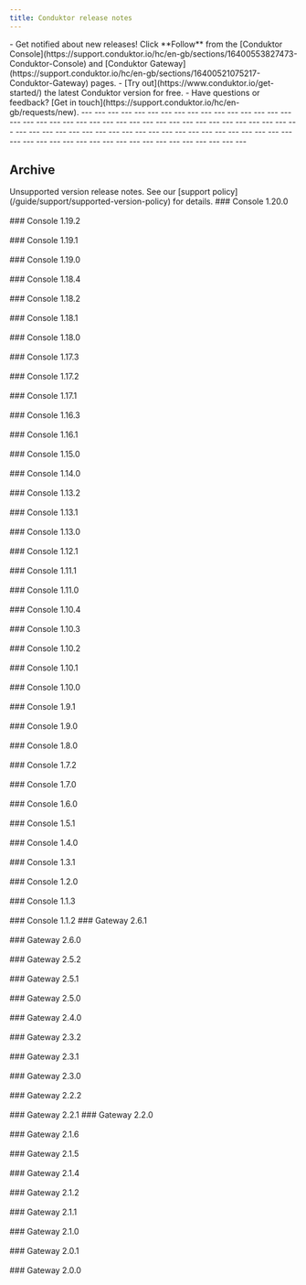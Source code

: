 ```yaml
---
title: Conduktor release notes
---
```






<Note>
- Get notified about new releases! Click **Follow** from the [Conduktor Console](https://support.conduktor.io/hc/en-gb/sections/16400553827473-Conduktor-Console) and [Conduktor Gateway](https://support.conduktor.io/hc/en-gb/sections/16400521075217-Conduktor-Gateway) pages.
- [Try out](https://www.conduktor.io/get-started/) the latest Conduktor version for free.
- Have questions or feedback? [Get in touch](https://support.conduktor.io/hc/en-gb/requests/new).
</Note>

<Update label="Console 1.36.1" description="2025-07-21">
<Console1361 />
</Update>
---
<Update label="Gateway 3.11.0" description="2025-07-18">
<Gateway3110 />
</Update>
---
<Update label="Console 1.36.0" description="2025-07-18">
<Console1360 />
</Update>
---
<Update label="Console 1.35.2" description="2025-07-03">
<Console1352 />
</Update>
---
<Update label="Console 1.35.1" description="2025-06-26">
<Console1351 />
</Update>
---
<Update label="Conduktor CLI 0.6.1" description="2025-06-24">
<Cli061 />
</Update>
---
<Update label="Conduktor CLI 0.6.0" description="2025-06-23">
<Cli060 />
</Update>
---
<Update label="Gateway 3.10.0" description=" 2025-06-18">
<Gateway3100 />
</Update>
---
<Update label="Console 1.35.0" description="2025-06-18">
<Console1350 />
</Update>
---
<Update label="Gateway 3.9.2" description="2025-06-11">
<Gateway392 />
</Update>
---
<Update label="Console 1.34.3" description="2025-06-03">
<Console1343 />
</Update>
---
<Update label="Console 1.34.2" description="2025-05-26">
<Console1342 />
</Update>
---
<Update label="Console 1.34.1" description="2025-05-20">
<Console1341 />
</Update>
---
<Update label="Gateway 3.9.0" description="2025-05-14">
<Gateway390 />
</Update>
---
<Update label="Console 1.34.0" description="2025-05-14">
<Console1340 />
</Update>
---
<Update label="Conduktor CLI 0.5.1" description="2025-05-14">
<Cli051 />
</Update>
---
<Update label="Gateway 3.8.1" description="2025-04-18">
<Gateway381 />
</Update>
---
<Update label="Gateway 3.8.0" description="2025-04-09">
<Gateway380 />
</Update>
---
<Update label="Console 1.33.0" description="2025-04-09">
<Console1330 />
</Update>
---
<Update label="Console 1.32.1" description="2025-03-24">
<Console1321 />
</Update>
---
<Update label="Gateway 3.7.0" description="2025-03-21">
<Gateway370 />
</Update>
---
<Update label="Console 1.32.0" description="2025-03-12">
<Console1320 />
</Update>
---
<Update label="Conduktor CLI 0.5.0" description="2025-03-10">
<Cli050 />
</Update>
---
<Update label="Gateway 3.6.1" description="2025-03-05">
<Gateway361 />
</Update>
---
<Update label="Console 1.31.2" description="2025-03-03">
<Console1312 />
</Update>
---
<Update label="Console 1.31.1" description="2025-02-18">
<Console1311 />
</Update>
---
<Update label="Gateway 3.6.0" description="2025-02-12">
<Gateway360 />
</Update>
---
<Update label="Conduktor CLI 0.4.0" description="2025-02-07">
<Cli040 />
</Update>
---
<Update label="Console 1.31.0" description="2025-02-05">
<Console1310 />
</Update>
---
<Update label="Gateway 3.5.2" description="2025-01-17">
<Gateway352 />
</Update>
---
<Update label="Conduktor CLI 0.3.4" description="2025-01-10">
<Cli034 />
</Update>
---
<Update label="Gateway 3.5.1" description="2025-01-08">
<Gateway351 />
</Update>
---
<Update label="Conduktor CLI 0.3.3" description="2024-12-16">
<Cli033 />
</Update>
---
<Update label="Console 1.30.0" description="2024-12-16">
<Console1300 />
</Update>
---
<Update label="Gateway 3.5.0" description="2024-12-16">
<Gateway350 />
</Update>
---
<Update label="Console 1.29.2" description="2024-12-09">
<Console1292 />
</Update>
---
<Update label="Console 1.29.1" description="2024-11-28">
<Console1291 />
</Update>
---
<Update label="Console 1.29.0" description="2024-11-25">
<Console1290 />
</Update>
---
<Update label="Conduktor CLI 0.3.2" description="2024-11-25">
<Cli032 />
</Update>
---
<Update label="Gateway 3.4.0" description="2024-11-15">
<Gateway340 />
</Update>
---
<Update label="Console 1.28.0" description="2024-10-14">
<Console1280 />
</Update>
---
<Update label="Conduktor CLI 0.3.1" description="2024-10-14">
<Cli031 />
</Update>
---
<Update label="Gateway 3.3.2" description="2024-10-07">
<Gateway332 />
</Update>
---
<Update label="Console 1.27.1" description="2024-09-25">
<Console1271 />
</Update>
---
<Update label="Gateway 3.3.1" description="2024-09-25">
<Gateway331 />
</Update>
---
<Update label="Conduktor CLI 0.3.0" description="2024-09-17">
<Cli030 />
</Update>
---
<Update label="Console 1.27.0" description="2024-09-14">
<Console1270 />
</Update>
---
<Update label="Gateway 3.3.0" description="2024-09-05">
<Gateway330 />
</Update>
---
<Update label="Gateway 3.22.0" description="2024-08-28">
<Gateway322 />
</Update>
---
<Update label="Console 1.26.0" description="2024-08-14">
<Console1260 />
</Update>
---
<Update label="Gateway 3.2.1" description="2024-07-31">
<Gateway321 />
</Update>
---
<Update label="Console 1.25.1" description="2024-07-23">
<Console1251 />
</Update>
---
<Update label="Conduktor CLI 0.2.7" description="2024-07-22">
<Cli027 />
</Update>
---
<Update label="Gateway 3.2.0" description="2024-07-19">
<Gateway320 />
</Update>
---
<Update label="Conduktor CLI 0.2.6" description="2024-06-25">
<Cli026 />
</Update>
---
<Update label="Console 1.24.1" description="2024-06-24">
<Console1241 />
</Update>
---
<Update label="Gateway 3.1.1" description="2024-06-20">
<Gateway311 />
</Update>
---
<Update label="Console 1.24.0" description="2024-06-19">
<Console1240 />
</Update>
---
<Update label="Conduktor CLI 0.2.5" description="2024-06-18">
<Cli025 />
</Update>
---
<Update label="Gateway 3.1.0" description="2024-06-05">
<Gateway310 />
</Update>
---
<Update label="Gateway 3.0.5" description="2024-06-04">
<Gateway305 />
</Update>
---
<Update label="Gateway 3.0.4" description="2024-05-22">
<Gateway304 />
</Update>
---
<Update label="Gateway 3.0.3" description="2024-05-09">
<Gateway303 />
</Update>
---
<Update label="Gateway 3.0.2" description="2024-05-07">
<Gateway302 />
</Update>
---
<Update label="Console 1.23.0" description="2024-05-03">
<Console1230 />
</Update>
---
<Update label="Conduktor CLI 0.2.4" description="2024-05-02">
<Cli024 />
</Update>
---
<Update label="Conduktor CLI 0.2.1" description="2024-04-29">
<Cli021 />
</Update>
---
<Update label="Conduktor CLI 0.2.0" description="2024-04-22">
<Cli020 />
</Update>
---
<Update label="Console 1.22.1" description="2024-04-18">
<Console1221 />
</Update>
---
<Update label="Console 1.21.3" description="2024-04-18">
<Console1213 />
</Update>
---
<Update label="Gateway 3.0.1" description="2024-04-15">
<Gateway301 />
</Update>
---
<Update label="Conduktor CLI 0.1.1" description="2024-04-15">
<Cli011 />
</Update>
---
<Update label="Console 1.22.0" description="2024-04-03">
<Console1220 />
</Update>
---
<Update label="Gateway 3.0.0" description="2024-03-20">
<Gateway300 />
</Update>
---
<Update label="Conduktor CLI 0.1.0" description="2024-03-26">
<Cli010 />
</Update>
---
<Update label="Console 1.21.1" description="2024-03-05">
<Console1211 />
</Update>
---
<Update label="Console 1.21.0" description="2024-02-26">
<Console1210 />
</Update>
---

## Archive

<Info>
Unsupported version release notes. See our [support policy](/guide/support/supported-version-policy) for details.
</Info>

<Tabs>
  <Tab title="Unsupported Console versions">
    ### Console 1.20.0
    <Console1200 />
    <br />
    <br />
    ### Console 1.19.2
    <Console1192 />
    <br />
    <br />
    ### Console 1.19.1
    <Console1191 />
    <br />
    <br />
    ### Console 1.19.0
    <Console1190 />
    <br />
    <br />
    ### Console 1.18.4
    <Console1184 />
    <br />
    <br />
    ### Console 1.18.2
    <Console1182 />
    <br />
    <br />
    ### Console 1.18.1
    <Console1181 />
    <br />
    <br />
    ### Console 1.18.0
    <Console1180 />
    <br />
    <br />
    ### Console 1.17.3
    <Console1173 />
    <br />
    <br />
    ### Console 1.17.2
    <Console1172 />
    <br />
    <br />
    ### Console 1.17.1
    <Version1171 />
    <br />
    <br />
    ### Console 1.16.3
    <Version1163 />
    <br />
    <br />
    ### Console 1.16.1
    <Version1161 />
    <br />
    <br />
    ### Console 1.15.0
    <Version1150 />
    <br />
    <br />
    ### Console 1.14.0
    <Version1140 />
    <br />
    <br />
    ### Console 1.13.2
    <Version1132 />
    <br />
    <br />
    ### Console 1.13.1
    <Version1131 />
    <br />
    <br />
    ### Console 1.13.0
    <Version1130 />
    <br />
    <br />
    ### Console 1.12.1
    <Version1121 />
    <br />
    <br />
    ### Console 1.11.1
    <Version1111 />
    <br />
    <br />
    ### Console 1.11.0
    <Version1110 />
    <br />
    <br />
    ### Console 1.10.4
    <Version1104 />
    <br />
    <br />
    ### Console 1.10.3
    <Version1103 />
    <br />
    <br />
    ### Console 1.10.2
    <Version1102 />
    <br />
    <br />
    ### Console 1.10.1
    <Version1101 />
    <br />
    <br />
    ### Console 1.10.0
    <Version1100 />
    <br />
    <br />
    ### Console 1.9.1
    <Version191 />
    <br />
    <br />
    ### Console 1.9.0
    <Version190 />
    <br />
    <br />
    ### Console 1.8.0
    <Version180 />
    <br />
    <br />
    ### Console 1.7.2
    <Version172 />
    <br />
    <br />
    ### Console 1.7.0
    <Version170 />
    <br />
    <br />
    ### Console 1.6.0
    <Version160 />
    <br />
    <br />
    ### Console 1.5.1
    <Version151 />
    <br />
    <br />
    ### Console 1.4.0
    <Version140 />
    <br />
    <br />
    ### Console 1.3.1
    <Version131 />
    <br />
    <br />
    ### Console 1.2.0
    <Version120 />
    <br />
    <br />
    ### Console 1.1.3
    <Version113 />
    <br />
    <br />
    ### Console 1.1.2
    <Version112 />
  </Tab>
  <Tab title="Unsupported Gateway versions">
    ### Gateway 2.6.1
    <Gateway261 />
    <br />
    <br />
    ### Gateway 2.6.0
    <Gateway260 />
    <br />
    <br />
    ### Gateway 2.5.2
    <Gateway252 />
    <br />
    <br />
    ### Gateway 2.5.1
    <Gateway251 />
    <br />
    <br />
    ### Gateway 2.5.0
    <Gateway250 />
    <br />
    <br />
    ### Gateway 2.4.0
    <Gateway240 />
    <br />
    <br />
    ### Gateway 2.3.2
    <Gateway232 />
    <br />
    <br />
    ### Gateway 2.3.1
    <Gateway231 />
    <br />
    <br />
    ### Gateway 2.3.0
    <Gateway230 />
    <br />
    <br />
    ### Gateway 2.2.2
    <Gateway222 />
    <br />
    <br />
    ### Gateway 2.2.1
    <Gateway221 />
    ### Gateway 2.2.0
    <Gateway220 />
    <br />
    <br />
    ### Gateway 2.1.6
    <Gateway216 />
    <br />
    <br />
    ### Gateway 2.1.5
    <Gateway215 />
    <br />
    <br />
    ### Gateway 2.1.4
    <Gateway214 />
    <br />
    <br />
    ### Gateway 2.1.2
    <Gateway212 />
    <br />
    <br />
    ### Gateway 2.1.1
    <Gateway211 />
    <br />
    <br />
    ### Gateway 2.1.0
    <Gateway210 />
    <br />
    <br />
    ### Gateway 2.0.1
    <Gateway201 />
    <br />
    <br />
    ### Gateway 2.0.0
    <Gateway200 />
  </Tab>
</Tabs>
